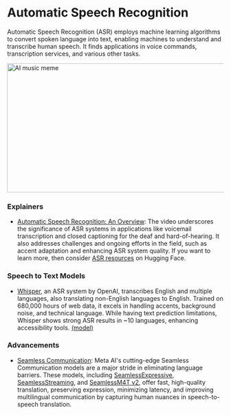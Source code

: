 # Automatic Speech Recognition

Automatic Speech Recognition (ASR) employs machine learning algorithms to convert spoken language into text, enabling machines to understand and transcribe human speech. It finds applications in voice commands, transcription services, and various other tasks.


<div style={{ position: "relative" }}>
  <Image
    src="/static/img/speech.png"
    alt="AI music meme"
    height="300"
    width="1000"
    priority
  />
</div>

### Explainers

- [Automatic Speech Recognition: An Overview](https://www.youtube.com/watch?v=q67z7PTGRi8): The video underscores the significance of ASR systems in applications like voicemail transcription and closed captioning for the deaf and hard-of-hearing. It also addresses challenges and ongoing efforts in the field, such as accent adaptation and enhancing ASR system quality. If you want to learn more, then consider <a class="link" target="_blank" href="https://huggingface.co/tasks/automatic-speech-recognition">ASR resources</a> on Hugging Face.

### Speech to Text Models

- [Whisper](https://openai.com/research/whisper), an ASR system by OpenAI, transcribes English and multiple languages, also translating non-English languages to English. Trained on 680,000 hours of web data, it excels in handling accents, background noise, and technical language. While having text prediction limitations, Whisper shows strong ASR results in ~10 languages, enhancing accessibility tools. <a class="link" target="_blank" href="https://huggingface.co/openai/whisper-large-v3">(model)</a>

### Advancements

- [Seamless Communication](https://github.com/facebookresearch/seamless_communication): Meta AI's cutting-edge Seamless Communication models are a major stride in eliminating language barriers. These models, including <a class="link" target="_blank" href="https://huggingface.co/facebook/seamless-expressive">SeamlessExpressive</a>, <a class="link" target="_blank" href="https://huggingface.co/facebook/seamless-streaming">SeamlessStreaming</a>, and <a class="link" target="_blank" href="https://huggingface.co/facebook/seamless-m4t-v2-large">SeamlessM4T v2</a>, offer fast, high-quality translation, preserving expression, minimizing latency, and improving multilingual communication by capturing human nuances in speech-to-speech translation.










